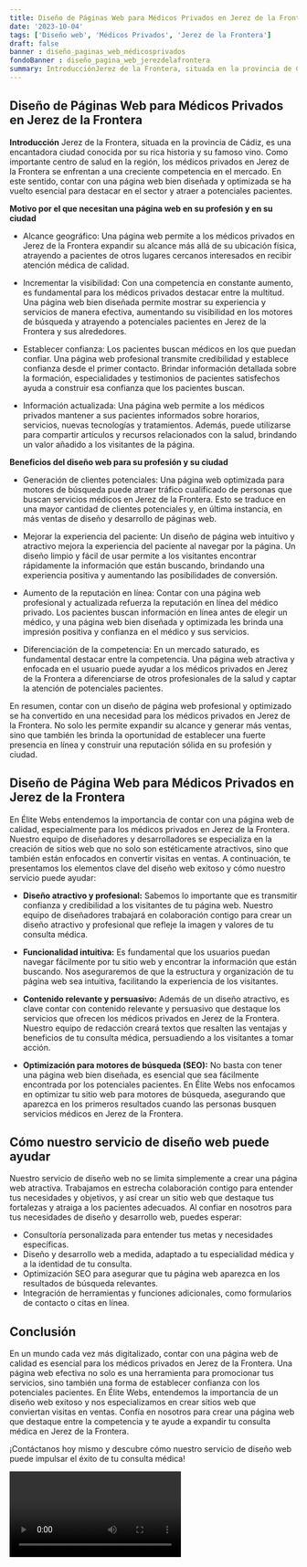 ```yaml
---
title: Diseño de Páginas Web para Médicos Privados en Jerez de la Frontera
date: '2023-10-04'
tags: ['Diseño web', 'Médicos Privados', 'Jerez de la Frontera']
draft: false
banner : diseño_paginas_web_médicosprivados
fondoBanner : diseño_pagina_web_jerezdelafrontera
summary: IntroducciónJerez de la Frontera, situada en la provincia de Cádiz, es una encantadora ciudad conocida por su rica historia y su famoso vino. Como importante centro de salud en la región, los médicos privados en Jerez de la Frontera se enfrentan a una creciente competencia en el mercado. En este sentido, contar con una página web bien diseñada y optimizada se ha vuelto esencial para destacar en el sector y atraer a potenciales pacientes.
---
```


## Diseño de Páginas Web para Médicos Privados en Jerez de la Frontera

**Introducción**
Jerez de la Frontera, situada en la provincia de Cádiz, es una encantadora ciudad conocida por su rica historia y su famoso vino. Como importante centro de salud en la región, los médicos privados en Jerez de la Frontera se enfrentan a una creciente competencia en el mercado. En este sentido, contar con una página web bien diseñada y optimizada se ha vuelto esencial para destacar en el sector y atraer a potenciales pacientes.

**Motivo por el que necesitan una página web en su profesión y en su ciudad**

- Alcance geográfico: Una página web permite a los médicos privados en Jerez de la Frontera expandir su alcance más allá de su ubicación física, atrayendo a pacientes de otros lugares cercanos interesados en recibir atención médica de calidad.

- Incrementar la visibilidad: Con una competencia en constante aumento, es fundamental para los médicos privados destacar entre la multitud. Una página web bien diseñada permite mostrar su experiencia y servicios de manera efectiva, aumentando su visibilidad en los motores de búsqueda y atrayendo a potenciales pacientes en Jerez de la Frontera y sus alrededores.

- Establecer confianza: Los pacientes buscan médicos en los que puedan confiar. Una página web profesional transmite credibilidad y establece confianza desde el primer contacto. Brindar información detallada sobre la formación, especialidades y testimonios de pacientes satisfechos ayuda a construir esa confianza que los pacientes buscan.

- Información actualizada: Una página web permite a los médicos privados mantener a sus pacientes informados sobre horarios, servicios, nuevas tecnologías y tratamientos. Además, puede utilizarse para compartir artículos y recursos relacionados con la salud, brindando un valor añadido a los visitantes de la página.

**Beneficios del diseño web para su profesión y su ciudad**

- Generación de clientes potenciales: Una página web optimizada para motores de búsqueda puede atraer tráfico cualificado de personas que buscan servicios médicos en Jerez de la Frontera. Esto se traduce en una mayor cantidad de clientes potenciales y, en última instancia, en más ventas de diseño y desarrollo de páginas web.

- Mejorar la experiencia del paciente: Un diseño de página web intuitivo y atractivo mejora la experiencia del paciente al navegar por la página. Un diseño limpio y fácil de usar permite a los visitantes encontrar rápidamente la información que están buscando, brindando una experiencia positiva y aumentando las posibilidades de conversión.

- Aumento de la reputación en línea: Contar con una página web profesional y actualizada refuerza la reputación en línea del médico privado. Los pacientes buscan información en línea antes de elegir un médico, y una página web bien diseñada y optimizada les brinda una impresión positiva y confianza en el médico y sus servicios.

- Diferenciación de la competencia: En un mercado saturado, es fundamental destacar entre la competencia. Una página web atractiva y enfocada en el usuario puede ayudar a los médicos privados en Jerez de la Frontera a diferenciarse de otros profesionales de la salud y captar la atención de potenciales pacientes.

En resumen, contar con un diseño de página web profesional y optimizado se ha convertido en una necesidad para los médicos privados en Jerez de la Frontera. No solo les permite expandir su alcance y generar más ventas, sino que también les brinda la oportunidad de establecer una fuerte presencia en línea y construir una reputación sólida en su profesión y ciudad.

<GifSeo />

<Cta />

## Diseño de Página Web para Médicos Privados en Jerez de la Frontera

En Élite Webs entendemos la importancia de contar con una página web de calidad, especialmente para los médicos privados en Jerez de la Frontera. Nuestro equipo de diseñadores y desarrolladores se especializa en la creación de sitios web que no solo son estéticamente atractivos, sino que también están enfocados en convertir visitas en ventas. A continuación, te presentamos los elementos clave del diseño web exitoso y cómo nuestro servicio puede ayudar:

- **Diseño atractivo y profesional:** Sabemos lo importante que es transmitir confianza y credibilidad a los visitantes de tu página web. Nuestro equipo de diseñadores trabajará en colaboración contigo para crear un diseño atractivo y profesional que refleje la imagen y valores de tu consulta médica.

- **Funcionalidad intuitiva:** Es fundamental que los usuarios puedan navegar fácilmente por tu sitio web y encontrar la información que están buscando. Nos aseguraremos de que la estructura y organización de tu página web sea intuitiva, facilitando la experiencia de los visitantes.

- **Contenido relevante y persuasivo:** Además de un diseño atractivo, es clave contar con contenido relevante y persuasivo que destaque los servicios que ofrecen los médicos privados en Jerez de la Frontera. Nuestro equipo de redacción creará textos que resalten las ventajas y beneficios de tu consulta médica, persuadiendo a los visitantes a tomar acción.

- **Optimización para motores de búsqueda (SEO):** No basta con tener una página web bien diseñada, es esencial que sea fácilmente encontrada por los potenciales pacientes. En Élite Webs nos enfocamos en optimizar tu sitio web para motores de búsqueda, asegurando que aparezca en los primeros resultados cuando las personas busquen servicios médicos en Jerez de la Frontera.

## Cómo nuestro servicio de diseño web puede ayudar

Nuestro servicio de diseño web no se limita simplemente a crear una página web atractiva. Trabajamos en estrecha colaboración contigo para entender tus necesidades y objetivos, y así crear un sitio web que destaque tus fortalezas y atraiga a los pacientes adecuados. Al confiar en nosotros para tus necesidades de diseño y desarrollo web, puedes esperar:

- Consultoría personalizada para entender tus metas y necesidades específicas.
- Diseño y desarrollo web a medida, adaptado a tu especialidad médica y a la identidad de tu consulta.
- Optimización SEO para asegurar que tu página web aparezca en los resultados de búsqueda relevantes.
- Integración de herramientas y funciones adicionales, como formularios de contacto o citas en línea.

## Conclusión

En un mundo cada vez más digitalizado, contar con una página web de calidad es esencial para los médicos privados en Jerez de la Frontera. Una página web efectiva no solo es una herramienta para promocionar tus servicios, sino también una forma de establecer confianza con los potenciales pacientes. En Élite Webs, entendemos la importancia de un diseño web exitoso y nos especializamos en crear sitios web que conviertan visitas en ventas. Confía en nosotros para crear una página web que destaque entre la competencia y te ayude a expandir tu consulta médica en Jerez de la Frontera.

¡Contáctanos hoy mismo y descubre cómo nuestro servicio de diseño web puede impulsar el éxito de tu consulta médica!

<Video />

<CtaBot job='Médicos Privados' city='Jerez de la Frontera'/>

<Gmaps query='Jerez de la Frontera+españa+maps' />